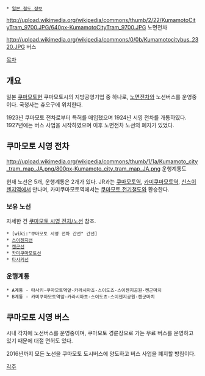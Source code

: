 {{{+1 熊本市交通局 / Kumamoto City Transportation Bureau }}}
 * [[일본 철도 정보]]
http://upload.wikimedia.org/wikipedia/commons/thumb/2/22/KumamotoCityTram_9700.JPG/640px-KumamotoCityTram_9700.JPG
노면전차

http://upload.wikimedia.org/wikipedia/commons/0/0b/Kumamotocitybus_2320.JPG
버스

[[목차]]
== 개요 ==
일본 [[쿠마모토]]현 쿠마모토시의 지방공영기업 중 하나로, [[노면전차]]와 노선버스를 운영중이다. 국청사는 츄오구에 위치한다.

1923년 쿠마모토 전차로부터 특허를 매입했으며 1924년 시영 전차를 개통하였다. 1927년에는 버스 사업을 시작하였으며 이후 노면전차 노선의 폐지가 있었다.

== 쿠마모토 시영 전차 ==
{{{+1 熊本市電 / Kumamoto City Tram }}}

http://upload.wikimedia.org/wikipedia/commons/thumb/1/1a/Kumamoto_city_tram_map_JA.png/800px-Kumamoto_city_tram_map_JA.png
운행계통도

현재 노선은 5개, 운행계통은 2개가 있다. JR과는 [[쿠마모토역]], [[카미쿠마모토역]], [[신스이젠지역]]에서 만나며, 카미쿠마모토역에서는 [[쿠마모토 전기철도]]와 환승한다.

=== 보유 노선 ===
자세한 건 [[쿠마모토 시영 전차/노선]] 참조.
 * [wiki:"쿠마모토 시영 전차 간선" 간선]
 * [[스이젠지선]]
 * [[켄군선]]
 * [[카미쿠마모토선]]
 * [[타사키선]]

=== 운행계통 ===
 * A계통 - 타사키-쿠마모토역앞-카라시마쵸-스이도쵸-스이젠지공원-켄군마치
 * B계통 - 카미쿠마모토역앞-카라시마쵸-스이도쵸-스이젠지공원-켄군마치

== 쿠마모토 시영 버스 ==
시내 각지에 노선버스를 운영중이며, 쿠마모토 경륜장으로 가는 무료 버스를 운영하고 있기 때문에 대절 면허도 있다.

2016년까지 모든 노선을 쿠마모토 도시버스에 양도하고 버스 사업을 폐지할 방침이다.

[[각주]]
